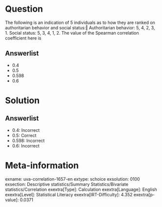 Question
========

The following is an indication of 5 individuals as to how they are ranked on authoritarian behavior and social status:‖ Authoritarian behavior: 5, 4, 2, 3, 1. Social status: 5, 3, 4, 1, 2. The value of the Spearman correlation coefficient here is

Answerlist
----------

* 0.4
* 0.5
* 0.598
* 0.6

Solution
========

Answerlist
----------

* 0.4: Incorrect
* 0.5: Correct
* 0.598: Incorrect
* 0.6: Incorrect

Meta-information
================
exname: uva-correlation-1657-en
extype: schoice
exsolution: 0100
exsection: Descriptive statistics/Summary Statistics/Bivariate statistics/Correlation
exextra[Type]: Calculation
exextra[Language]: English
exextra[Level]: Statistical Literacy
exextra[IRT-Difficulty]: 4.352
exextra[p-value]: 0.0371
